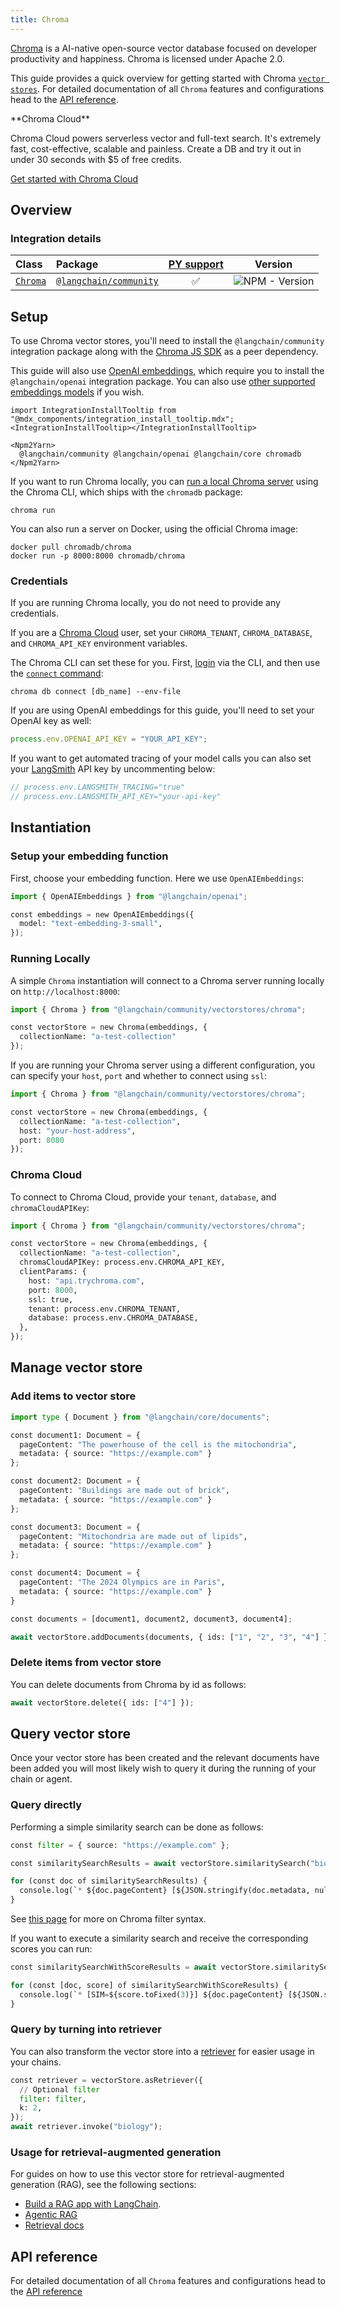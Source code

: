 ```yaml
---
title: Chroma
---
```


[Chroma](https://docs.trychroma.com/getting-started) is a AI-native open-source vector database focused on developer productivity and happiness. Chroma is licensed under Apache 2.0.

This guide provides a quick overview for getting started with Chroma [`vector stores`](/oss/javascript/integrations/vectorstores). For detailed documentation of all `Chroma` features and configurations head to the [API reference](https://api.js.langchain.com/classes/langchain_community_vectorstores_chroma.Chroma.html).

<Info>
**Chroma Cloud**

Chroma Cloud powers serverless vector and full-text search. It's extremely fast, cost-effective, scalable and painless. Create a DB and try it out in under 30 seconds with $5 of free credits.

[Get started with Chroma Cloud](https://trychroma.com/signup)

</Info>

## Overview

### Integration details

| Class | Package | [PY support](https://python.langchain.com/docs/integrations/vectorstores/chroma/) | Version |
| :--- | :--- | :---: | :---: |
| [`Chroma`](https://api.js.langchain.com/classes/langchain_community_vectorstores_chroma.Chroma.html) | [`@langchain/community`](https://www.npmjs.com/package/@langchain/community) | ✅ |  ![NPM - Version](https://img.shields.io/npm/v/@langchain/community?style=flat-square&label=%20&) |

## Setup

To use Chroma vector stores, you'll need to install the `@langchain/community` integration package along with the [Chroma JS SDK](https://www.npmjs.com/package/chromadb) as a peer dependency.

This guide will also use [OpenAI embeddings](/oss/javascript/integrations/text_embedding/openai), which require you to install the `@langchain/openai` integration package. You can also use [other supported embeddings models](/oss/javascript/integrations/text_embedding) if you wish.

```{=mdx}
import IntegrationInstallTooltip from "@mdx_components/integration_install_tooltip.mdx";
<IntegrationInstallTooltip></IntegrationInstallTooltip>

<Npm2Yarn>
  @langchain/community @langchain/openai @langchain/core chromadb
</Npm2Yarn>
```

If you want to run Chroma locally, you can [run a local Chroma server](https://docs.trychroma.com/docs/cli/run) using the Chroma CLI, which ships with the `chromadb` package:

```
chroma run
```

You can also run a server on Docker, using the official Chroma image:

```
docker pull chromadb/chroma
docker run -p 8000:8000 chromadb/chroma
```

### Credentials

If you are running Chroma locally, you do not need to provide any credentials.

If you are a [Chroma Cloud](https://trychroma.com/signup) user, set your `CHROMA_TENANT`, `CHROMA_DATABASE`, and `CHROMA_API_KEY` environment variables.

The Chroma CLI can set these for you. First, [login](https://docs.trychroma.com/docs/cli/login) via the CLI, and then use the [`connect` command](https://docs.trychroma.com/docs/cli/db):

```
chroma db connect [db_name] --env-file
```

If you are using OpenAI embeddings for this guide, you'll need to set your OpenAI key as well:

```typescript
process.env.OPENAI_API_KEY = "YOUR_API_KEY";
```

If you want to get automated tracing of your model calls you can also set your [LangSmith](https://docs.smith.langchain.com/) API key by uncommenting below:

```typescript
// process.env.LANGSMITH_TRACING="true"
// process.env.LANGSMITH_API_KEY="your-api-key"
```

## Instantiation

### Setup your embedding function

First, choose your embedding function. Here we use `OpenAIEmbeddings`:

```python
import { OpenAIEmbeddings } from "@langchain/openai";

const embeddings = new OpenAIEmbeddings({
  model: "text-embedding-3-small",
});
```

### Running Locally

A simple `Chroma` instantiation will connect to a Chroma server running locally on `http://localhost:8000`:

```python
import { Chroma } from "@langchain/community/vectorstores/chroma";

const vectorStore = new Chroma(embeddings, {
  collectionName: "a-test-collection"
});
```

If you are running your Chroma server using a different configuration, you can specify your `host`, `port` and whether to connect using `ssl`:

```python
import { Chroma } from "@langchain/community/vectorstores/chroma";

const vectorStore = new Chroma(embeddings, {
  collectionName: "a-test-collection",
  host: "your-host-address",
  port: 8080
});
```

### Chroma Cloud

To connect to Chroma Cloud, provide your `tenant`, `database`, and `chromaCloudAPIKey`:

```python
import { Chroma } from "@langchain/community/vectorstores/chroma";

const vectorStore = new Chroma(embeddings, {
  collectionName: "a-test-collection",
  chromaCloudAPIKey: process.env.CHROMA_API_KEY,
  clientParams: {
    host: "api.trychroma.com",
    port: 8000,
    ssl: true,
    tenant: process.env.CHROMA_TENANT,
    database: process.env.CHROMA_DATABASE,
  },
});
```

## Manage vector store

### Add items to vector store

```python
import type { Document } from "@langchain/core/documents";

const document1: Document = {
  pageContent: "The powerhouse of the cell is the mitochondria",
  metadata: { source: "https://example.com" }
};

const document2: Document = {
  pageContent: "Buildings are made out of brick",
  metadata: { source: "https://example.com" }
};

const document3: Document = {
  pageContent: "Mitochondria are made out of lipids",
  metadata: { source: "https://example.com" }
};

const document4: Document = {
  pageContent: "The 2024 Olympics are in Paris",
  metadata: { source: "https://example.com" }
}

const documents = [document1, document2, document3, document4];

await vectorStore.addDocuments(documents, { ids: ["1", "2", "3", "4"] });
```

### Delete items from vector store

You can delete documents from Chroma by id as follows:

```python
await vectorStore.delete({ ids: ["4"] });
```

## Query vector store

Once your vector store has been created and the relevant documents have been added you will most likely wish to query it during the running of your chain or agent.

### Query directly

Performing a simple similarity search can be done as follows:

```python
const filter = { source: "https://example.com" };

const similaritySearchResults = await vectorStore.similaritySearch("biology", 2, filter);

for (const doc of similaritySearchResults) {
  console.log(`* ${doc.pageContent} [${JSON.stringify(doc.metadata, null)}]`);
}
```

See [this page](https://docs.trychroma.com/guides#filtering-by-metadata) for more on Chroma filter syntax.

If you want to execute a similarity search and receive the corresponding scores you can run:

```python
const similaritySearchWithScoreResults = await vectorStore.similaritySearchWithScore("biology", 2, filter)

for (const [doc, score] of similaritySearchWithScoreResults) {
  console.log(`* [SIM=${score.toFixed(3)}] ${doc.pageContent} [${JSON.stringify(doc.metadata)}]`);
}
```

### Query by turning into retriever

You can also transform the vector store into a [retriever](/oss/javascript/langchain/retrieval) for easier usage in your chains.

```python
const retriever = vectorStore.asRetriever({
  // Optional filter
  filter: filter,
  k: 2,
});
await retriever.invoke("biology");
```

### Usage for retrieval-augmented generation

For guides on how to use this vector store for retrieval-augmented generation (RAG), see the following sections:

- [Build a RAG app with LangChain](/oss/javascript/langchain/rag).
- [Agentic RAG](/oss/javascript/langgraph/agentic-rag)
- [Retrieval docs](/oss/javascript/langchain/retrieval)

## API reference

For detailed documentation of all `Chroma` features and configurations head to the [API reference](https://api.js.langchain.com/classes/langchain_community_vectorstores_chroma.Chroma.html)
